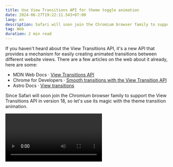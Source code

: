 ```yaml
---
title: Use View Transitions API for theme toggle animation
date: 2024-06-27T19:22:11.543+07:00
lang: en
description: Safari will soon join the Chromium browser family to support the View Transitions API, so let's use its magic.
tag: Web
duration: 2 min read
---
```


If you haven't heard about the View Transitions API, it's a new API that provides a mechanism for easily creating animated transitions between different website views. There are a few articles on the web about it already, here are some:

- <span class="i-[simple-icons-mdnwebdocs]" /> MDN Web Docs · [View Transitions API](https://developer.mozilla.org/en-US/docs/Web/API/View_Transitions_API)
- <span class="i-logos-chrome" /> Chrome for Developers · [Smooth transitions with the View Transition API](https://developer.chrome.com/docs/web-platform/view-transitions)
- <span class="i-devicon-plain-astro" /> Astro Docs · [View transitions](https://docs.astro.build/en/guides/view-transitions/)

Since Safari will soon join the Chromium browser family to support the View Transitions API in version 18, so let's use its magic with the theme transition animation.


<Video client:idle src={themeTransitionAnimation} videoClass="rounded-xl w-2/3 md:w-1/2" />

This animation takes inspiration from [**@hooray**'s snippets](https://github.com/vuejs/vitepress/pull/2347) with some minor tweaks to avoid comflicting with Astro's **View Transitions** feature. You can find my implementation at [<span class="i-ph-file-vue" /> ThemeToggle.vue](https://github.com/vinhphm/site.archive/blob/archives/2024/src/components/ThemeToggle.vue), with some additional CSS rules as shown below:

```css
.theme-transition::view-transition-old(root),
.theme-transition::view-transition-new(root) {
  animation: none;
  mix-blend-mode: normal;
}
.theme-transition::view-transition-old(root) {
  z-index: 1;
}
.theme-transition::view-transition-new(root) {
  z-index: 9999;
}
.theme-transition.dark::view-transition-old(root) {
  z-index: 9999;
}
.theme-transition.dark::view-transition-new(root) {
  z-index: 1;
}
```

Feel free reach out if you have any suggestions. But now it's your turn to have fun with it!
